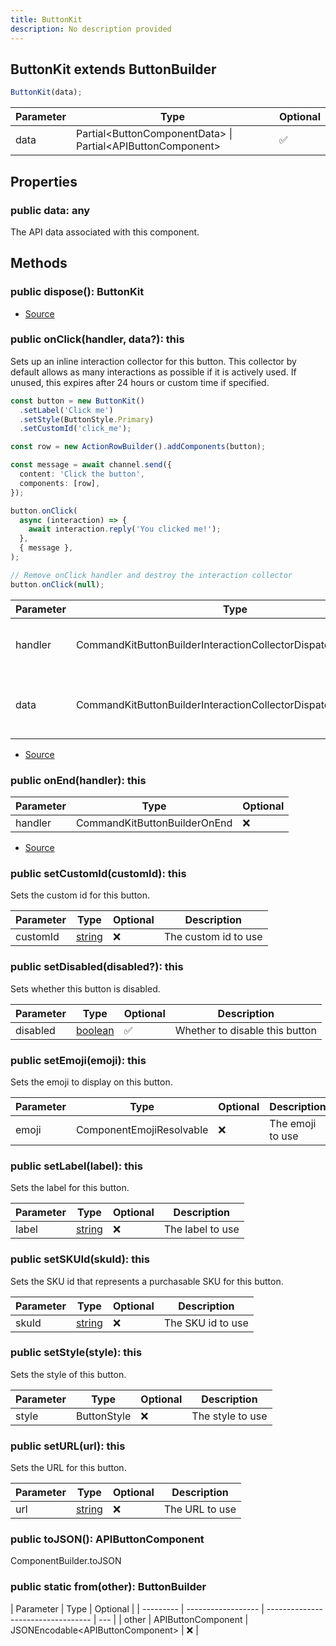 ```yaml
---
title: ButtonKit
description: No description provided
---
```


## ButtonKit extends ButtonBuilder

```typescript
ButtonKit(data);
```

| Parameter | Type                                                          | Optional |
| --------- | ------------------------------------------------------------- | -------- |
| data      | Partial\<ButtonComponentData> \| Partial\<APIButtonComponent> | ✅       |

## Properties

### public data: any

The API data associated with this component.

## Methods

### public dispose(): ButtonKit

- [Source](https://github.com/underctrl-io/commandkit/blob/fe9b9d88f8541b4758cc813e8505d26748e6e5bd/packages/commandkit/src/components/ButtonKit.ts#L165)

### public onClick(handler, data?): this

Sets up an inline interaction collector for this button. This collector by default allows as many interactions as possible if it is actively used.
If unused, this expires after 24 hours or custom time if specified.

```ts
const button = new ButtonKit()
  .setLabel('Click me')
  .setStyle(ButtonStyle.Primary)
  .setCustomId('click_me');

const row = new ActionRowBuilder().addComponents(button);

const message = await channel.send({
  content: 'Click the button',
  components: [row],
});

button.onClick(
  async (interaction) => {
    await interaction.reply('You clicked me!');
  },
  { message },
);

// Remove onClick handler and destroy the interaction collector
button.onClick(null);
```

| Parameter | Type                                                           | Optional | Description                                           |
| --------- | -------------------------------------------------------------- | -------- | ----------------------------------------------------- |
| handler   | CommandKitButtonBuilderInteractionCollectorDispatch            | ❌       | The handler to run when the button is clicked         |
| data      | CommandKitButtonBuilderInteractionCollectorDispatchContextData | ✅       | The context data to use for the interaction collector |

- [Source](https://github.com/underctrl-io/commandkit/blob/fe9b9d88f8541b4758cc813e8505d26748e6e5bd/packages/commandkit/src/components/ButtonKit.ts#L74)

### public onEnd(handler): this

| Parameter | Type                         | Optional |
| --------- | ---------------------------- | -------- |
| handler   | CommandKitButtonBuilderOnEnd | ❌       |

- [Source](https://github.com/underctrl-io/commandkit/blob/fe9b9d88f8541b4758cc813e8505d26748e6e5bd/packages/commandkit/src/components/ButtonKit.ts#L98)

### public setCustomId(customId): this

Sets the custom id for this button.

| Parameter | Type                                                                                              | Optional | Description          |
| --------- | ------------------------------------------------------------------------------------------------- | -------- | -------------------- |
| customId  | [string](https://developer.mozilla.org/en-US/docs/Web/JavaScript/Reference/Global_Objects/String) | ❌       | The custom id to use |

### public setDisabled(disabled?): this

Sets whether this button is disabled.

| Parameter | Type                                                                                                | Optional | Description                    |
| --------- | --------------------------------------------------------------------------------------------------- | -------- | ------------------------------ |
| disabled  | [boolean](https://developer.mozilla.org/en-US/docs/Web/JavaScript/Reference/Global_Objects/Boolean) | ✅       | Whether to disable this button |

### public setEmoji(emoji): this

Sets the emoji to display on this button.

| Parameter | Type                     | Optional | Description      |
| --------- | ------------------------ | -------- | ---------------- |
| emoji     | ComponentEmojiResolvable | ❌       | The emoji to use |

### public setLabel(label): this

Sets the label for this button.

| Parameter | Type                                                                                              | Optional | Description      |
| --------- | ------------------------------------------------------------------------------------------------- | -------- | ---------------- |
| label     | [string](https://developer.mozilla.org/en-US/docs/Web/JavaScript/Reference/Global_Objects/String) | ❌       | The label to use |

### public setSKUId(skuId): this

Sets the SKU id that represents a purchasable SKU for this button.

| Parameter | Type                                                                                              | Optional | Description       |
| --------- | ------------------------------------------------------------------------------------------------- | -------- | ----------------- |
| skuId     | [string](https://developer.mozilla.org/en-US/docs/Web/JavaScript/Reference/Global_Objects/String) | ❌       | The SKU id to use |

### public setStyle(style): this

Sets the style of this button.

| Parameter | Type        | Optional | Description      |
| --------- | ----------- | -------- | ---------------- |
| style     | ButtonStyle | ❌       | The style to use |

### public setURL(url): this

Sets the URL for this button.

| Parameter | Type                                                                                              | Optional | Description    |
| --------- | ------------------------------------------------------------------------------------------------- | -------- | -------------- |
| url       | [string](https://developer.mozilla.org/en-US/docs/Web/JavaScript/Reference/Global_Objects/String) | ❌       | The URL to use |

### public toJSON(): APIButtonComponent

ComponentBuilder.toJSON

### public static from(other): ButtonBuilder

| Parameter | Type               | Optional                           |
| --------- | ------------------ | ---------------------------------- | --- |
| other     | APIButtonComponent | JSONEncodable\<APIButtonComponent> | ❌  |
